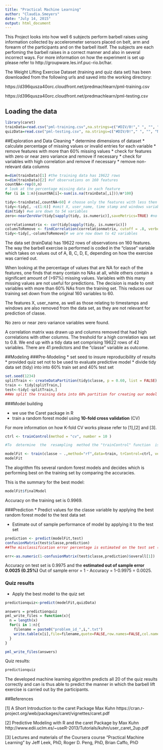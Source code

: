 ```yaml
---
title: "Practical Machine Learning"
author: "Claudia.Smeyers"
date: "July 14, 2015"
output: html_document
---
```


This Project looks into how well 6 subjects perform barbell raises using information collected by accelerometer sensors placed on belt, arm and forearm of the participants and on the barbell itself.
The subjects are each perfoming the barbell raises in a correct manner and also in several incorrect ways. 
For more information on how the experiment is set up please refer to http://groupware.les.inf.puc-rio.br/har.

The Weight Lifting Exercise Dataset (training and quiz data set) has been downloaded from the following urls and saved into the working directory:

https://d396qusza40orc.cloudfront.net/predmachlearn/pml-training.csv

https://d396qusza40orc.cloudfront.net/predmachlearn/pml-testing.csv


## Loading the data

```r
library(caret) 
trainData=read.csv("pml-training.csv",na.strings=c("#DIV/0!"," ", "", "NA"))
quizData=read.csv("pml-testing.csv", na.strings=c("#DIV/0!"," ", "", "NA"))
```

##Exploration and Data Cleaning
* determine dimensions of dataset
* calculate percentage of missing values or invalid entries for each variable
* remove features with more than 60% missing values
* check for features with zero or near zero variance and remove if necessary
* check for variables with high correlation and remove if necessary
* remove non-relevant data columns

```r
m=dim(trainData)[1] #the training data has 19622 rows 
n=dim(trainData)[2] #of observations on 160 features
countNA<-rep(0,n)
# look at the percentage missing data in each feature
for (i in 1:n){countNA[i]<-sum(is.na(trainData[,i]))/m*100}

tidy<-trainData[,countNA<60] # choose only the features with less then 60% invalid entries -> down to 60 variables
tidy<-tidy[, -c(1:6)] #omit X, user_name, time stamp and windows variables
dim(tidy) #we are down to 54 variables
zero<-nearZeroVar(tidy[sapply(tidy, is.numeric)],saveMetrics=TRUE) #no variables with zero or near zero variance were found

correlationmatrix <- cor(tidy[sapply(tidy, is.numeric)])
columsToRemove <- findCorrelation(correlationmatrix, cutoff = .8, verbose = FALSE)
tidy<-tidy[,-columsToRemove]# we are now down to 42 variables
```
The data set (trainData) has 19622 rows of observations on 160 features. The way the barbell exercise is performed is coded in the "classe" variable which takes on values out of A, B, C, D, E, depending on how the exercise was carried out.

When looking at the percentage of values that are NA for each of the features, one finds that many contain no NAs at all, while others contain a significant amount of (>97%) missing values. Variables with this many missing values are not useful for predictions. The decision is made to omit variables with more than 60% NAs from the training set. This reduces our training set down from the original 160 variables to 60.

The features X, user_name, as well as those relating to timestamps and windows are also removed from the data set, as they are not relevant for prediction of classe.

No zero or near zero variance variables were found. 

A correlation matrix was drawn up and columns removed that had high correlations with other columns. The treshold for a high correlation was set to 0.8. We end up with a tidy data set comprising  19622 rows of 42 variables. There are 41 predictors and the "classe" variable as outcome.



##Modeling
###Pre-Modeling
* set seed to insure reproducibility of results
* provided quiz set not to be used to evaluate predictive model
* divide tidy data set (tidy) into  into 60% train set and 40% test set


```r
set.seed(1234)
splitTrain <- createDataPartition(tidy$classe, p = 0.60, list = FALSE)
train <- tidy[splitTrain,]
test<-tidy[-splitTrain,]
##We split the training data into 60% partition for creating our model and 40% for estimating the out of sample performance of our model. We then train a model on the 60% partition. The model type is a random forest.
```
###Model building

* we use the Caret package in R
* train a random forest model using **10-fold cross validation** (CV)


For more information on how K-fold CV works please refer to [1],[2] and [3].

```r
ctrl <- trainControl(method = "cv", number = 10 )

#To  determine  the  resampling  method the "trainControl" function  is  used.   The  option "method" controls the type of resampling.; here K-fold cross-validation. The argument. K is controlled by the "number" argument (default=10).

modelFit <- train(classe ~ .,method="rf",data=train, trControl=ctrl, verbose=FALSE)
modelFit
```
The alogrithm fits several random forest models and decides which is performing best on the training set by comparing the accuracies.   

This is the summary for the best model:

```r
modelFit$finalModel 

```
Accuracy on the training set is 0.9969.

###Prediction
* Predict values for the classe variable by applying the best random forest model to the test data set

* Estimate out of sample performance of model by applying it to the test set

```r
prediction <- predict(modelFit,test)
confusionMatrix(test$classe,prediction)
##The misclassification error percentage is estimated on the test set ( 1-accuracy) 

err<-as.numeric(1-confusionMatrix(test$classe,prediction)$overall[1])
```
Accuracy on test set is 0.9975 and the **estimated out of sample error 0.0025 (0.25%)**
Out of sample error = 1 - Accuracy = 1-0.9975 = 0.0025.

### Quiz results
* Apply the best model to the quiz set

```r
predictionquiz<-predict(modelFit,quizData)
```

```r
answers = predictionquiz
pml_write_files = function(x){
  n = length(x)
  for(i in 1:n){
    filename = paste0("problem_id_",i,".txt")
    write.table(x[i],file=filename,quote=FALSE,row.names=FALSE,col.names=FALSE)
  }
}

pml_write_files(answers)
```
Quiz results:

```r
predictionquiz
```
The developed machine learning algorithm predicts all 20 of the quiz results correctly and can is thus able to predict the manner in which the barbell lift exercise is carried out by the participants.

##References

 [1] A Short Introduction to the caret Package Max Kuhn
 https://cran.r-project.org/web/packages/caret/vignettes/caret.pdf
 
 [2] Predictive Modeling with R and the caret Package by Max Kuhn http://www.edii.uclm.es/~useR-2013/Tutorials/kuhn/user_caret_2up.pdf
 
 [3] Lectures and materials of the Coursera course "Practical Machine Learning"
by Jeff Leek, PhD, Roger D. Peng, PhD, Brian Caffo, PhD
